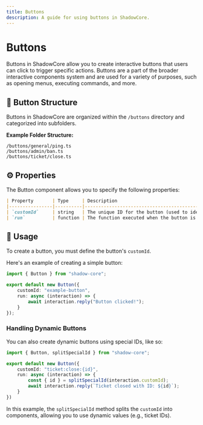 ```yaml
---
title: Buttons
description: A guide for using buttons in ShadowCore.
---
```


# Buttons

Buttons in ShadowCore allow you to create interactive buttons that users can click to trigger specific actions. Buttons are a part of the broader interactive components system and are used for a variety of purposes, such as opening menus, executing commands, and more.

## 📂 Button Structure
Buttons in ShadowCore are organized within the `/buttons` directory and categorized into subfolders.

**Example Folder Structure:**
```
/buttons/general/ping.ts 
/buttons/admin/ban.ts 
/buttons/ticket/close.ts
```

## ⚙️ Properties

The Button component allows you to specify the following properties:

```md
| Property       | Type     | Description                                              |
|----------------|----------|----------------------------------------------------------|
| `customId`     | string   | The unique ID for the button (used to identify it).      |
| `run`          | function | The function executed when the button is clicked.        |
```

## 🧩 Usage
To create a button, you must define the button's `customId`.

Here's an example of creating a simple button:

```ts
import { Button } from "shadow-core";

export default new Button({
    customId: "example-button",
    run: async (interaction) => {
        await interaction.reply("Button clicked!");
    }
});
```

### Handling Dynamic Buttons
You can also create dynamic buttons using special IDs, like so:

```ts
import { Button, splitSpecialId } from "shadow-core";

export default new Button({
    customId: "ticket:close:{id}",
    run: async (interaction) => {
        const { id } = splitSpecialId(interaction.customId);
        await interaction.reply(`Ticket closed with ID: ${id}`);
    }
})
```
In this example, the `splitSpecialId` method splits the `customId` into components, allowing you to use dynamic values (e.g., ticket IDs).